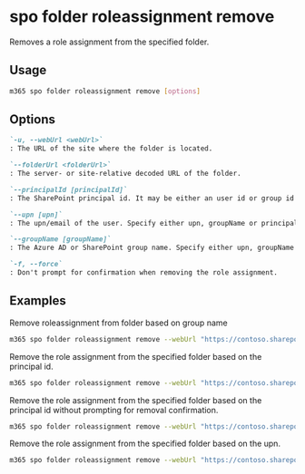 
# spo folder roleassignment remove

Removes a role assignment from the specified folder.

## Usage

```sh
m365 spo folder roleassignment remove [options]
```

## Options

```md definition-list
`-u, --webUrl <webUrl>`
: The URL of the site where the folder is located.

`--folderUrl <folderUrl>`
: The server- or site-relative decoded URL of the folder.

`--principalId [principalId]`
: The SharePoint principal id. It may be either an user id or group id for which the role assignment will be removed. Specify either upn, groupName or principalId but not multiple.

`--upn [upn]`
: The upn/email of the user. Specify either upn, groupName or principalId but not multiple.

`--groupName [groupName]`
: The Azure AD or SharePoint group name. Specify either upn, groupName or principalId but not multiple.

`-f, --force`
: Don't prompt for confirmation when removing the role assignment.
```

<Global />

## Examples

Remove roleassignment from folder based on group name

```sh
m365 spo folder roleassignment remove --webUrl "https://contoso.sharepoint.com/sites/contoso-sales" --folderUrl  "/Shared Documents/FolderPermission" --groupName "saleGroup"
```

Remove the role assignment from the specified folder based on the principal id.

```sh
m365 spo folder roleassignment remove --webUrl "https://contoso.sharepoint.com/sites/contoso-sales" --folderUrl "/Shared Documents/FolderPermission" --principalId 2
```

Remove the role assignment from the specified folder based on the principal id without prompting for removal confirmation.

```sh
m365 spo folder roleassignment remove --webUrl "https://contoso.sharepoint.com/sites/contoso-sales" --folderUrl "/Shared Documents/FolderPermission" --principalId 2 --force
```

Remove the role assignment from the specified folder based on the upn.

```sh
m365 spo folder roleassignment remove --webUrl "https://contoso.sharepoint.com/sites/contoso-sales" --folderUrl "/Shared Documents/FolderPermission" --upn "test@contoso.onmicrosoft.com"
```
